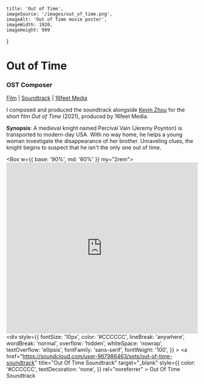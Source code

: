 
    title: 'Out of Time',
    imageSource: '/images/out_of_time.png',
    imageAlt: 'Out of Time movie poster',
    imageWidth: 1920,
    imageHeight: 999
}

# Out of Time

### OST Composer

[Film](https://www.youtube.com/watch?v=2zm6m2Zlabc) | [Soundtrack](https://soundcloud.com/user-967986463/sets/out-of-time-soundtrack) | [16feet Media](https://www.16feetmedia.com)

I composed and produced the soundtrack alongside [Kevin Zhou](https://www.linkedin.com/in/kevin-zhou-b092091b7/) for the short film _Out of Time_ (2021), produced by 16feet Media.

**Synopsis**: A medieval knight named Percival Vain (Jeremy Poynton) is transported to modern-day USA. With no way home, he helps a young woman investigate the disappearance of her brother. Unraveling clues, the knight begins to suspect that he isn't the only one out of time.

<Box w={{ base: '90%', md: '60%' }} my="2rem">
    <iframe
        width="100%"
        height="450"
        scrolling="no"
        frameBorder="no"
        allow="autoplay"
        src="https://w.soundcloud.com/player/?url=https%3A//api.soundcloud.com/playlists/1298875126&color=%23ff5500&auto_play=false&hide_related=false&show_comments=true&show_user=true&show_reposts=false&show_teaser=true&visual=true"
    ></iframe>
    <div
        style={{
        fontSize: '10px',
        color: '#CCCCCC',
        lineBreak: 'anywhere',
        wordBreak: 'normal',
        overflow: 'hidden',
        whiteSpace: 'nowrap',
        textOverflow: 'ellipsis',
        fontFamily: 'sans-serif',
        fontWeight: '100',
        }}
    >
        <a
        href="https://soundcloud.com/user-967986463/sets/out-of-time-soundtrack"
        title="Out Of Time Soundtrack"
        target="_blank"
        style={{
            color: '#CCCCCC',
            textDecoration: 'none',
        }}
        rel="noreferrer"
        >
        Out Of Time Soundtrack
        </a>
    </div>
</Box>

